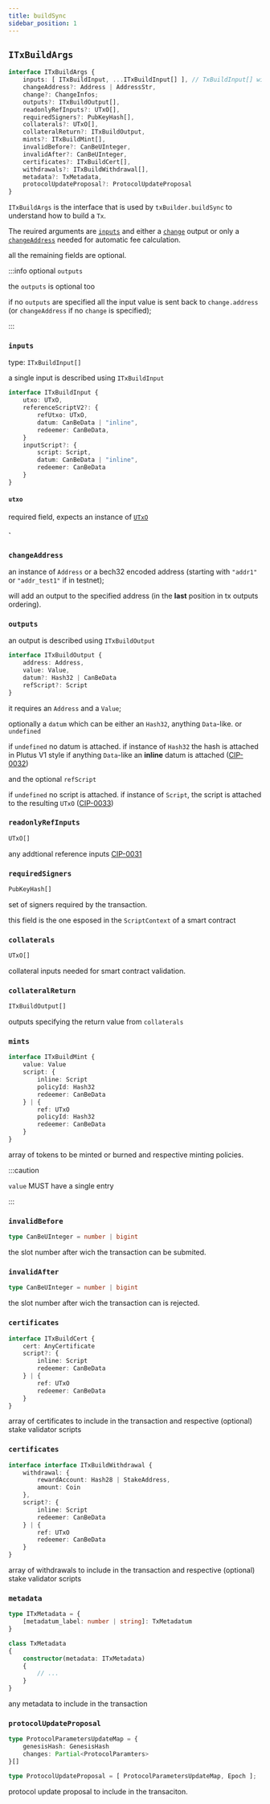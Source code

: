 ```yaml
---
title: buildSync
sidebar_position: 1
---
```


## `ITxBuildArgs`

```ts
interface ITxBuildArgs {
    inputs: [ ITxBuildInput, ...ITxBuildInput[] ], // TxBuildInput[] with length >= 1
    changeAddress?: Address | AddressStr,
    change?: ChangeInfos;
    outputs?: ITxBuildOutput[],
    readonlyRefInputs?: UTxO[],
    requiredSigners?: PubKeyHash[],
    collaterals?: UTxO[],
    collateralReturn?: ITxBuildOutput,
    mints?: ITxBuildMint[],
    invalidBefore?: CanBeUInteger,
    invalidAfter?: CanBeUInteger,
    certificates?: ITxBuildCert[],
    withdrawals?: ITxBuildWithdrawal[],
    metadata?: TxMetadata,
    protocolUpdateProposal?: ProtocolUpdateProposal
}
```

`ITxBuildArgs` is the interface that is used by `txBuilder.buildSync` to understand how to build a `Tx`.

The reuired arguments are [`inputs`](#inputs)
and either a [`change`](#change) output
or only a [`changeAddress`](#changeaddress)
needed for automatic fee calculation.

all the remaining fields are optional.

:::info optional `outputs`

the `outputs` is optional too

if no `outputs` are specified all the input value is sent back to `change.address`
(or `changeAddress` if no `change` is specified);

:::

### `inputs`

type: `ITxBuildInput[]`

a single input is described using `ITxBuildInput`
```ts
interface ITxBuildInput {
    utxo: UTxO,
    referenceScriptV2?: {
        refUtxo: UTxO,
        datum: CanBeData | "inline",
        redeemer: CanBeData,
    }
    inputScript?: {
        script: Script,
        datum: CanBeData | "inline",
        redeemer: CanBeData
    }
}
```

#### `utxo`

required field, expects an instance of [`UTxO`](../cardano-ledger-ts/classes/UTxO)

#### `

### `changeAddress`

an instance of `Address` or a bech32 encoded address (starting with `"addr1"` or `"addr_test1"` if in testnet);

will add an output to the specified address (in the **last** position in tx outputs ordering).

### `outputs`

an output is described using `ITxBuildOutput`
```ts
interface ITxBuildOutput {
    address: Address,
    value: Value,
    datum?: Hash32 | CanBeData
    refScript?: Script
}
```

it requires an `Address` and a `Value`;

optionally a `datum` which can be either an `Hash32`, anything `Data`-like. or `undefined`

if `undefined` no datum is attached.
if instance of `Hash32` the hash is attached in Plutus V1 style
if anything `Data`-like an **inline** datum is attached ([CIP-0032](https://github.com/cardano-foundation/CIPs/tree/master/CIP-0032))

and the optional `refScript`

if `undefined` no script is attached.
if instance of `Script`, the script is attached to the resulting `UTxO` ([CIP-0033](https://github.com/cardano-foundation/CIPs/tree/master/CIP-0033))

### `readonlyRefInputs`

```ts
UTxO[]
```

any addtional reference inputs [CIP-0031](https://github.com/cardano-foundation/CIPs/tree/master/CIP-0031)

### `requiredSigners`

```ts
PubKeyHash[]
```

set of signers required by the transaction.

this field is the one esposed in the `ScriptContext` of a smart contract


### `collaterals`

```ts
UTxO[]
```

collateral inputs needed for smart contract validation.

### `collateralReturn`

```ts
ITxBuildOutput[]
```

outputs specifying the return value from `collaterals`

### `mints`

```ts
interface ITxBuildMint {
    value: Value
    script: {
        inline: Script
        policyId: Hash32
        redeemer: CanBeData
    } | {
        ref: UTxO
        policyId: Hash32
        redeemer: CanBeData
    }
}
```

array of tokens to be minted or burned and respective minting policies.

:::caution

`value` MUST have a single entry

:::


### `invalidBefore`

```ts
type CanBeUInteger = number | bigint
```

the slot number after wich the transaction can be submited.

### `invalidAfter`

```ts
type CanBeUInteger = number | bigint
```

the slot number after wich the transaction can is rejected.

### `certificates`

```ts
interface ITxBuildCert {
    cert: AnyCertificate
    script?: {
        inline: Script
        redeemer: CanBeData
    } | {
        ref: UTxO
        redeemer: CanBeData
    }
}
```

array of certificates to include in the transaction and respective (optional) stake validator scripts

### `certificates`

```ts
interface interface ITxBuildWithdrawal {
    withdrawal: {
        rewardAccount: Hash28 | StakeAddress,
        amount: Coin
    },
    script?: {
        inline: Script
        redeemer: CanBeData
    } | {
        ref: UTxO
        redeemer: CanBeData
    }
}
```

array of withdrawals to include in the transaction and respective (optional) stake validator scripts

### `metadata`

```ts
type ITxMetadata = {
    [metadatum_label: number | string]: TxMetadatum 
}

class TxMetadata
{
    constructor(metadata: ITxMetadata)
    {
        // ...
    }
}
```

any metadata to  include in the transaction

### `protocolUpdateProposal`

```ts
type ProtocolParametersUpdateMap = {
    genesisHash: GenesisHash
    changes: Partial<ProtocolParamters>
}[]

type ProtocolUpdateProposal = [ ProtocolParametersUpdateMap, Epoch ];
```

protocol update proposal to include in the transaciton.
